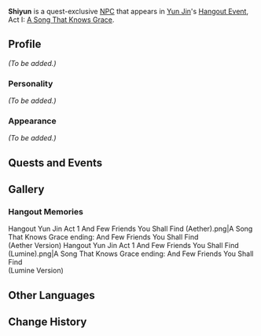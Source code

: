 {{Meta
<!-- Remove this template after adding the missing info -->
|missing_NPC_profile  = yes
}}
{{Character Infobox
|type             = Quest NPC
|image            = NPC Shiyun.png
|region           = Liyue
|affiliation      = 
}}
'''Shiyun''' is a quest-exclusive [[NPC]] that appears in [[Yun Jin]]'s [[Hangout Event]], Act I: [[A Song That Knows Grace]].
<!--
==Location==
<gallery>
NPC Location Shiyun.png|Shiyun's location
NPC Location Shiyun Context.png|Additional context
</gallery>
-->
==Profile==
<!-- detailed story/lore information goes here -->
''(To be added.)''

===Personality===
''(To be added.)''

===Appearance===
''(To be added.)''

==Quests and Events==
{{Quests and Events}}

==Gallery==
===Hangout Memories===
<gallery>
Hangout Yun Jin Act 1 And Few Friends You Shall Find (Aether).png|A Song That Knows Grace ending: And Few Friends You Shall Find<br />(Aether Version)
Hangout Yun Jin Act 1 And Few Friends You Shall Find (Lumine).png|A Song That Knows Grace ending: And Few Friends You Shall Find<br />(Lumine Version)
</gallery>

==Other Languages==
{{Other Languages
|default_hidden = 1
|en      = Shiyun
|zhs     = 诗筠
|zhs_rm  = Shīyún
|zht     = 詩筠
|zht_rm  = Shīyún
|ja      = 詩筠
|ja_rm   = Shi'un{{Assumed}}
|ko      = {{tt|시|詩}}윤
|ko_rm   = Siyun
|es      = Shiyun
|fr      = Shiyun
|ru      = Ши Юнь
|th      = Shiyun
|vi      = Shiyun
|de      = Shiyun
|id      = Shiyun
|pt      = Shiyun
|tr      = Shiyun
|it      = Shiyun
}}

==Change History==
{{Change History|2.4}}
<!--
==References==
{{Reflist}}-->